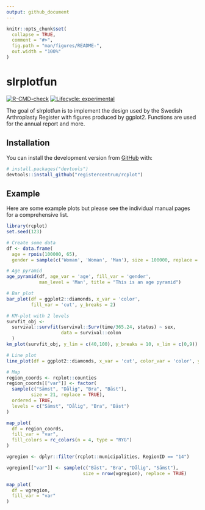 ```yaml
---
output: github_document
---
```

<!-- README.md is generated from README.Rmd. Please edit that file -->

```r
knitr::opts_chunk$set(
  collapse = TRUE,
  comment = "#>",
  fig.path = "man/figures/README-",
  out.width = "100%"
)
```

# slrplotfun

<!-- badges: start -->
[![R-CMD-check](https://github.com/registercentrum/rcplot/workflows/R-CMD-check/badge.svg)](https://github.com/registercentrum/rcplot/actions)
[![Lifecycle: experimental](https://img.shields.io/badge/lifecycle-experimental-orange.svg)](https://lifecycle.r-lib.org/articles/stages.html#experimental)
<!-- badges: end -->

The goal of slrplotfun is to implement the design used by the Swedish Arthroplasty Register with figures produced by ggplot2. Functions are used for the annual report and more.

## Installation

You can install the development version from [GitHub](https://github.com/) with:

``` r
# install.packages("devtools")
devtools::install_github("registercentrum/rcplot")
```
## Example

Here are some example plots but please see the individual manual pages for a comprehensive list.

```r
library(rcplot)
set.seed(123)

# Create some data
df <- data.frame(
  age = rpois(100000, 65),
  gender = sample(c('Woman', 'Woman', 'Man'), size = 100000, replace = TRUE))

# Age pyramid
age_pyramid(df, age_var = 'age', fill_var = 'gender',
            man_level = 'Man', title = "This is an age pyramid")

# Bar plot
bar_plot(df = ggplot2::diamonds, x_var = 'color',
         fill_var = 'cut', y_breaks = 2)

# KM-plot with 2 levels
survfit_obj <-
  survival::survfit(survival::Surv(time/365.24, status) ~ sex,
                    data = survival::colon
  )
km_plot(survfit_obj, y_lim = c(40,100), y_breaks = 10, x_lim = c(0,9))

# Line plot
line_plot(df = ggplot2::diamonds, x_var = 'cut', color_var = 'color', y_breaks = 2)

# Map
region_coords <- rcplot::counties
region_coords[["var"]] <- factor(
  sample(c("Sämst", "Dålig", "Bra", "Bäst"),
         size = 21, replace = TRUE),
  ordered = TRUE,
  levels = c("Sämst", "Dålig", "Bra", "Bäst")
)

map_plot(
  df = region_coords,
  fill_var = "var",
  fill_colors = rc_colors(n = 4, type = "RYG")
)

vgregion <- dplyr::filter(rcplot::municipalities, RegionID == "14")

vgregion[["var"]] <- sample(c("Bäst", "Bra", "Dålig", "Sämst"),
                            size = nrow(vgregion), replace = TRUE)

map_plot(
  df = vgregion,
  fill_var = "var"
)
```

